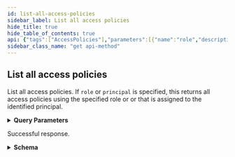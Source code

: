 ```yaml
---
id: list-all-access-policies
sidebar_label: List all access policies
hide_title: true
hide_table_of_contents: true
api: {"tags":["AccessPolicies"],"parameters":[{"name":"role","description":"The [role](/sase/docs/all-roles) that you want to use for this list operation.\n","schema":{"type":"string"},"in":"query"},{"name":"principal","description":"The email address of the principal that you want to use for this list operation.\n","schema":{"type":"string"},"in":"query"}],"responses":{"200":{"content":{"application/json":{"schema":{"allOf":[{"required":["count","items"],"type":"object","properties":{"count":{"description":"Total count of the items","type":"integer"}}},{"example":{"count":1,"items":[{"id":"9d5104a0-1b0e-4f1d-be40-87f7810327e9","role":"superuser","inherited_from":"1234567890","resource":"prn:123::::","principal":"user@paloaltonetworks.com","principal_type":"user","principal_display_name":"firstname lastname"}]}},{"type":"object","properties":{"items":{"type":"array","items":{"allOf":[{"title":"List Type for access_policy","type":"object","properties":{"id":{"type":"string","example":"9d5104a0-1b0e-4f1d-be40-87f7810327e9","description":"Access policy unique identifier.\n"},"role":{"description":"The [role](/sase/docs/all-roles) used for this access policy.\n","type":"string","example":"superuser"},"inherited_from":{"description":"The lowest level TSG to which the access policy belongs.\n","type":"string","example":"1234567890"},"resource":{"description":"The resource to which this access policy is assigned. It is in the format:\n\n  `prn:<TSG_ID>::::`\n","type":"string","example":"prn:123::::"},"principal":{"description":"The email address of the user or service account that is granted this\naccess policy.\n","type":"string","example":"user@paloaltonetworks.com"},"principal_type":{"description":"Whether the principal is a user or a service account.\n","type":"string","example":"user"},"principal_display_name":{"description":"_firstname lastname_ OR _firstname_ OR _username_.\n","type":"string","example":"firstname lastname"}}}]}}}}]}}},"description":"Successful response."}},"operationId":"getaccess_policies","description":"List all access policies. If `role` or `principal` is specified,\nthis returns all access policies using the specified role or \nor that is assigned to the identified principal.\n","security":[{"Bearer":[]}],"method":"get","path":"/iam/v1/access_policies","servers":[{"url":"https://api.sase.paloaltonetworks.com"}],"securitySchemes":{"Bearer":{"type":"http","scheme":"bearer"}},"info":{"title":"Access Policies","version":"1.0","description":"Access policies description.\n","contact":{}},"postman":{"name":"List all access policies","description":{"content":"List all access policies. If `role` or `principal` is specified,\nthis returns all access policies using the specified role or \nor that is assigned to the identified principal.\n","type":"text/plain"},"url":{"path":["iam","v1","access_policies"],"host":["{{baseUrl}}"],"query":[{"disabled":false,"description":{"content":"The [role](/sase/docs/all-roles) that you want to use for this list operation.\n","type":"text/plain"},"key":"role","value":""},{"disabled":false,"description":{"content":"The email address of the principal that you want to use for this list operation.\n","type":"text/plain"},"key":"principal","value":""}],"variable":[]},"header":[{"key":"Accept","value":"application/json"}],"method":"GET","auth":{"type":"bearer","bearer":[{"type":"any","value":"<Bearer Token>","key":"token"}]}}}
sidebar_class_name: "get api-method"
---
```



## List all access policies



List all access policies. If `role` or `principal` is specified,
this returns all access policies using the specified role or 
or that is assigned to the identified principal.


<details style={{"marginBottom":"1rem"}}><summary style={{}}><strong>Query Parameters</strong></summary><div><ul><ParamsItem className={"paramsItem"} param={{"name":"role","description":"The [role](/sase/docs/all-roles) that you want to use for this list operation.\n","schema":{"type":"string"},"in":"query"}}></ParamsItem><ParamsItem className={"paramsItem"} param={{"name":"principal","description":"The email address of the principal that you want to use for this list operation.\n","schema":{"type":"string"},"in":"query"}}></ParamsItem></ul></div></details><div><Tabs><TabItem label={"200"} value={"200"}><div>

Successful response.

</div><div><details style={{}}><summary style={{"textAlign":"left"}}><strong>Schema</strong></summary><div style={{"textAlign":"left","marginLeft":"1rem"}}></div><ul style={{"marginLeft":"1rem"}}><SchemaItem collapsible={false} name={"count"} required={true} schemaDescription={"Total count of the items"} schemaName={"integer"} qualifierMessage={undefined}></SchemaItem><SchemaItem collapsible={true} className={"schemaItem"}><details style={{}}><summary style={{}}><strong>items</strong><span style={{"opacity":"0.6"}}> object[]</span><strong style={{"fontSize":"var(--ifm-code-font-size)","color":"var(--openapi-required)"}}> required</strong></summary><div style={{"marginLeft":"1rem"}}><ul><SchemaItem collapsible={false} name={"id"} required={false} schemaDescription={"Access policy unique identifier.\n"} schemaName={"string"} qualifierMessage={undefined}></SchemaItem><SchemaItem collapsible={false} name={"role"} required={false} schemaDescription={"The [role](/sase/docs/all-roles) used for this access policy.\n"} schemaName={"string"} qualifierMessage={undefined}></SchemaItem><SchemaItem collapsible={false} name={"inherited_from"} required={false} schemaDescription={"The lowest level TSG to which the access policy belongs.\n"} schemaName={"string"} qualifierMessage={undefined}></SchemaItem><SchemaItem collapsible={false} name={"resource"} required={false} schemaDescription={"The resource to which this access policy is assigned. It is in the format:\n\n  `prn:<TSG_ID>::::`\n"} schemaName={"string"} qualifierMessage={undefined}></SchemaItem><SchemaItem collapsible={false} name={"principal"} required={false} schemaDescription={"The email address of the user or service account that is granted this\naccess policy.\n"} schemaName={"string"} qualifierMessage={undefined}></SchemaItem><SchemaItem collapsible={false} name={"principal_type"} required={false} schemaDescription={"Whether the principal is a user or a service account.\n"} schemaName={"string"} qualifierMessage={undefined}></SchemaItem><SchemaItem collapsible={false} name={"principal_display_name"} required={false} schemaDescription={"_firstname lastname_ OR _firstname_ OR _username_.\n"} schemaName={"string"} qualifierMessage={undefined}></SchemaItem></ul></div></details></SchemaItem></ul></details></div></TabItem></Tabs></div>
      